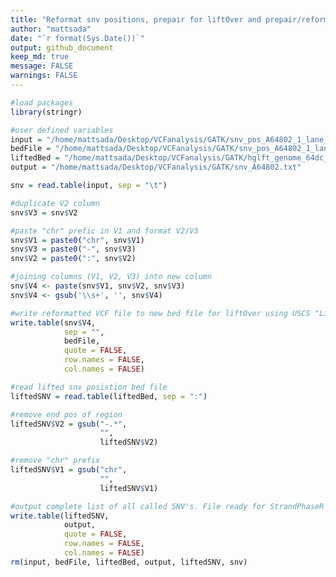 ```yaml
---  
title: "Reformat snv positions, prepair for liftOver and prepair/reformatting file for StrandPhaseR/output"  
author: "mattsada"  
date: "`r format(Sys.Date())`"
output: github_document
keep_md: true
message: FALSE
warnings: FALSE
--- 
```

```r
#load packages
library(stringr)

#user defined variables
input = "/home/mattsada/Desktop/VCFanalysis/GATK/snv_pos_A64802_1_lane_dupsFlagged.txt"
bedFile = "/home/mattsada/Desktop/VCFanalysis/GATK/snv_pos_A64802_1_lane_dupsFlagged.bed"
liftedBed = "/home/mattsada/Desktop/VCFanalysis/GATK/hglft_genome_64dc_b45010.bed"
output = "/home/mattsada/Desktop/VCFanalysis/GATK/snv_A64802.txt"

snv = read.table(input, sep = "\t")

#duplicate V2 column
snv$V3 = snv$V2

#paste "chr" prefic in V1 and format V2/V3
snv$V1 = paste0("chr", snv$V1)
snv$V3 = paste0("-", snv$V3)
snv$V2 = paste0(":", snv$V2)

#joining columns (V1, V2, V3) into new column
snv$V4 <- paste(snv$V1, snv$V2, snv$V3)
snv$V4 <- gsub('\\s+', '', snv$V4)

#write reformatted VCF file to new bed file for liftOver using USCS "Lift Genome Annotations"
write.table(snv$V4, 
            sep = "", 
            bedFile, 
            quote = FALSE, 
            row.names = FALSE, 
            col.names = FALSE)

#read lifted snv posistion bed file
liftedSNV = read.table(liftedBed, sep = ":")

#remove end pos of region
liftedSNV$V2 = gsub("-.*", 
                    "", 
                    liftedSNV$V2)

#remove "chr" prefix
liftedSNV$V1 = gsub("chr", 
                    "", 
                    liftedSNV$V1)

#output complete list of all called SNV's. File ready for StrandPhaseR analysis
write.table(liftedSNV, 
            output, 
            quote = FALSE, 
            row.names = FALSE, 
            col.names = FALSE)
rm(input, bedFile, liftedBed, output, liftedSNV, snv)
```


